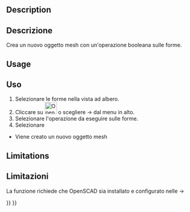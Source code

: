 <languages/>
<div class="mw-translate-fuzzy">
{{Docnav/it|[[OpenSCAD_AddOpenSCADElement/it|Aggiungi Elementi OpenSCAD]]|[[OpenSCAD_Hull/it|Hull]]|[[OpenSCAD_Workbench/it|OpenSCAD]]|IconL=OpenSCAD_AddOpenSCADElement.png|IconC=OpenSCADWorkbench.svg|IconR=OpenSCAD_Hull.png}}
</div>

<div class="mw-translate-fuzzy">
{{GuiCommand/it|Name=OpenSCAD MeshBoolean|Name/it=Booleane su Mesh|MenuLocation=OpenSCAD → Booleane su Mesh...‏‎||Workbenches=[[OpenSCAD_Workbench/it|OpenSCAD]]|Shortcut=|SeeAlso=}}
</div>

<div lang="en" dir="ltr" class="mw-content-ltr">
==Description==
</div> 

<div class="mw-translate-fuzzy">
==Descrizione==
Crea un nuovo oggetto mesh con un'operazione booleana sulle forme.
</div>

<div lang="en" dir="ltr" class="mw-content-ltr">
==Usage==
</div> 

<div class="mw-translate-fuzzy">
==Uso==
#Selezionare le forme nella vista ad albero.
#Cliccare su [[Image:OpenSCAD_MeshBoolean.png|32px]] o scegliere {{KEY|OpenSCAD}}  →  {{KEY|[[Image:OpenSCAD_MeshBoolean.png|32px]] Mesh Booleana ...}} dal menu in alto.
#Selezionare l'operazione da eseguire sulle forme.
#Selezionare {{KEY| Esegui}}
*Viene creato un nuovo oggetto mesh
</div>

<div lang="en" dir="ltr" class="mw-content-ltr">
==Limitations==
</div> 

<div class="mw-translate-fuzzy">
==Limitazioni==
La funzione richiede che OpenSCAD sia installato e configurato nelle {{KEY|Modifica}}  → {{KEY| Preferenze}}
<br />
</div>


<div class="mw-translate-fuzzy">
{{Docnav/it|[[OpenSCAD_AddOpenSCADElement/it|Aggiungi Elementi OpenSCAD]]|[[OpenSCAD_Hull/it|Hull]]|[[OpenSCAD_Workbench/it|OpenSCAD]]|IconL=OpenSCAD_AddOpenSCADElement.png|IconC=OpenSCADWorkbench.svg|IconR=OpenSCAD_Hull.png}}
</div>

{{OpenSCAD_Tools_navi{{#translation:}}}}
{{Userdocnavi{{#translation:}}}}